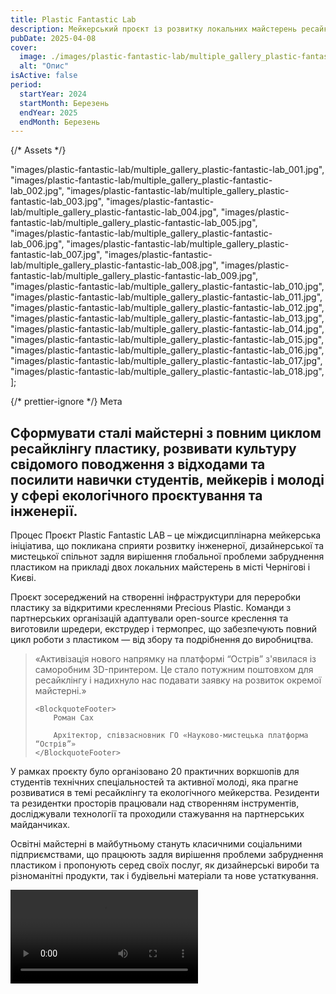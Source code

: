 ```yaml
---
title: Plastic Fantastic Lab
description: Мейкерський проєкт із розвитку локальних майстерень ресайклінгу в Києві та Чернігові, заснований на принципах спільнот Precious Plastic.
pubDate: 2025-04-08
cover:
  image: ./images/plastic-fantastic-lab/multiple_gallery_plastic-fantastic-lab_001.jpg
  alt: "Опис"
isActive: false
period:
  startYear: 2024
  startMonth: Березень
  endYear: 2025
  endMonth: Березень
---
```


{/* Assets */}

  "images/plastic-fantastic-lab/multiple_gallery_plastic-fantastic-lab_001.jpg",
  "images/plastic-fantastic-lab/multiple_gallery_plastic-fantastic-lab_002.jpg",
  "images/plastic-fantastic-lab/multiple_gallery_plastic-fantastic-lab_003.jpg",
  "images/plastic-fantastic-lab/multiple_gallery_plastic-fantastic-lab_004.jpg",
  "images/plastic-fantastic-lab/multiple_gallery_plastic-fantastic-lab_005.jpg",
  "images/plastic-fantastic-lab/multiple_gallery_plastic-fantastic-lab_006.jpg",
  "images/plastic-fantastic-lab/multiple_gallery_plastic-fantastic-lab_007.jpg",
  "images/plastic-fantastic-lab/multiple_gallery_plastic-fantastic-lab_008.jpg",
  "images/plastic-fantastic-lab/multiple_gallery_plastic-fantastic-lab_009.jpg",
  "images/plastic-fantastic-lab/multiple_gallery_plastic-fantastic-lab_010.jpg",
  "images/plastic-fantastic-lab/multiple_gallery_plastic-fantastic-lab_011.jpg",
  "images/plastic-fantastic-lab/multiple_gallery_plastic-fantastic-lab_012.jpg",
  "images/plastic-fantastic-lab/multiple_gallery_plastic-fantastic-lab_013.jpg",
  "images/plastic-fantastic-lab/multiple_gallery_plastic-fantastic-lab_014.jpg",
  "images/plastic-fantastic-lab/multiple_gallery_plastic-fantastic-lab_015.jpg",
  "images/plastic-fantastic-lab/multiple_gallery_plastic-fantastic-lab_016.jpg",
  "images/plastic-fantastic-lab/multiple_gallery_plastic-fantastic-lab_017.jpg",
  "images/plastic-fantastic-lab/multiple_gallery_plastic-fantastic-lab_018.jpg",
];

{/* prettier-ignore */}
<TextContent>
  <Badge>Мета</Badge>
  ## Сформувати сталі майстерні з повним циклом ресайклінгу пластику, розвивати культуру свідомого поводження з відходами та посилити навички студентів, мейкерів і молоді у сфері екологічного проєктування та інженерії.
</TextContent>

<TextContent>
  <Badge>Процес</Badge>
Проєкт Plastic Fantastic LAB – це міждисциплінарна мейкерська ініціатива, що покликана сприяти розвитку інженерної, дизайнерської та мистецької спільнот задля вирішення глобальної проблеми забруднення пластиком на прикладі двох локальних майстерень в місті Чернігові і Києві.

Проєкт зосереджений на створенні інфраструктури для переробки пластику за відкритими кресленнями Precious Plastic. Команди з партнерських організацій адаптували open-source креслення та виготовили шредери, екструдер і термопрес, що забезпечують повний цикл роботи з пластиком — від збору та подрібнення до виробництва.

</TextContent>

<Blockquote>
<span>«</span>Активізація нового напрямку на платформі “Острів” з'явилася із саморобним 3D-принтером. Це стало потужним поштовхом для ресайклінгу і надихнуло нас подавати заявку на розвиток окремої майстерні.<span>»</span>

    <BlockquoteFooter>
        Роман Сах

        Архітектор, співзасновник ГО «Науково-мистецька платформа “Острів”»
    </BlockquoteFooter>

</Blockquote>

<TextContent>
У рамках проєкту було організовано 20 практичних воркшопів для студентів технічних спеціальностей та активної молоді, яка прагне розвиватися в темі ресайклінгу та екологічного мейкерства. Резиденти та резидентки просторів працювали над створенням інструментів, досліджували технології та проходили стажування на партнерських майданчиках.

Освітні майстерні в майбутньому стануть класичними соціальними підприємствами, що працюють задля вирішення проблеми забруднення пластиком і пропонують серед своїх послуг, як дизайнерські вироби та різноманітні продукти, так і будівельні матеріали та нове устаткування.

</TextContent>

<Video src="https://www.youtube.com/embed/zczkZPV2ZVI?si=lw2dHSAEv06IuHaw" />

{/* prettier-ignore */}
  <TextContent>
    <Badge>Результат</Badge>

    <ResultList>
      - Відкрито Ostriv_Lab / Materials в Києві.
      - Виготовлено два Precious Plastic shredder версії PRO.
      - Виготовлено екструдер для майстерні Ostriv_Lab / Materials в Києві.
      - Виготовлено великий термопрес для майстерні Plastic Fantastic в Чернігові.
      - Адаптацію open-source креслень до українського ринку запчастин викладено у вільний доступ.
      - Проведено 20 практичних воркшопів з ресайклінгу.
      - Залучено більше 300 учасників і волонтерів.
    </ResultList>

  </TextContent>

<Logos>
  <div class="donor-logo">
    <MyPicture src={gizLogo} width={300} alt="GIZ logo" />
  </div>
  <Icon name="partners-politehnika-original" />
  <div class="donor-logo">
    <MyPicture src={knubaLogo} width={300} alt="KNUBA logo" />
  </div>
  <Icon name="partners-ostriv-original" />
  <Icon name="partners-tolocar-original" />
</Logos>

<MultiSlideGallery imagePaths={plasticFantasticLabImages} isFullscreen />
